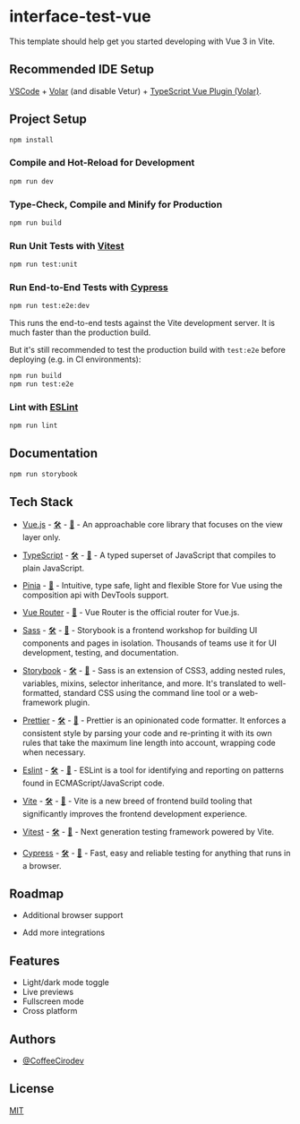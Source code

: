 
<Meta title="Intro" />

<div className="sb-container">
  <div className='sb-section-title'>
    
# interface-test-vue

This template should help get you started developing with Vue 3 in Vite.

## Recommended IDE Setup

[VSCode](https://code.visualstudio.com/) + [Volar](https://marketplace.visualstudio.com/items?itemName=Vue.volar) (and disable Vetur) + [TypeScript Vue Plugin (Volar)](https://marketplace.visualstudio.com/items?itemName=Vue.vscode-typescript-vue-plugin).

## Project Setup

```sh
npm install
```

### Compile and Hot-Reload for Development

```sh
npm run dev
```

### Type-Check, Compile and Minify for Production

```sh
npm run build
```

### Run Unit Tests with [Vitest](https://vitest.dev/)

```sh
npm run test:unit
```

### Run End-to-End Tests with [Cypress](https://www.cypress.io/)

```sh
npm run test:e2e:dev
```

This runs the end-to-end tests against the Vite development server.
It is much faster than the production build.

But it's still recommended to test the production build with `test:e2e` before deploying (e.g. in CI environments):

```sh
npm run build
npm run test:e2e
```

### Lint with [ESLint](https://eslint.org/)

```sh
npm run lint
```

## Documentation

```sh
npm run storybook
```

## Tech Stack

- [Vue.js](https://vuejs.org/) - [🛠️](https://stackshare.io/vue-js) - [🐙](https://github.com/vuejs/vue) - An approachable core library that focuses on the view layer only.
- [TypeScript](https://www.typescriptlang.org/) - [🛠️](https://stackshare.io/typescript) - [🐙](https://github.com/Microsoft/TypeScript) - A typed superset of JavaScript that compiles to plain JavaScript.
- [Pinia](https://pinia.vuejs.org/) - [🐙](https://github.com/vuejs/pinia) - Intuitive, type safe, light and flexible Store for Vue using the composition api with DevTools support.

- [Vue Router](https://router.vuejs.org/) - [🐙](https://github.com/vuejs/vue-router) - Vue Router is the official router for Vue.js.
- [Sass](https://sass-lang.com/) - [🛠️](https://stackshare.io/sass) - [🐙](https://github.com/sass/sass) - Storybook is a frontend workshop for building UI components and pages in isolation. Thousands of teams use it for UI development, testing, and documentation.
- [Storybook](https://storybook.js.org/) - [🛠️](https://stackshare.io/storybook) - [🐙](https://github.com/storybookjs/storybook) - Sass is an extension of CSS3, adding nested rules, variables, mixins, selector inheritance, and more. It's translated to well-formatted, standard CSS using the command line tool or a web-framework plugin.
- [Prettier](https://prettier.io/) - [🛠️](https://stackshare.io/prettier) - [🐙](https://github.com/prettier/prettier) - Prettier is an opinionated code formatter. It enforces a consistent style by parsing your code and re-printing it with its own rules that take the maximum line length into account, wrapping code when necessary.
- [Eslint](https://eslint.org/) - [🛠️](https://stackshare.io/eslint) - [🐙](https://github.com/eslint/eslint) - ESLint is a tool for identifying and reporting on patterns found in ECMAScript/JavaScript code.

- [Vite](https://vitejs.dev/) - [🛠️](https://stackshare.io/vite) - [🐙](https://github.com/vitejs/vite) - Vite is a new breed of frontend build tooling that significantly improves the frontend development experience.

- [Vitest](https://vitest.dev/) - [🛠️](https://stackshare.io/vitest) - [🐙](https://github.com/vitest-dev/vitest) - Next generation testing framework powered by Vite.

- [Cypress](https://www.cypress.io/) - [🛠️](https://stackshare.io/cypress) - [🐙](https://github.com/cypress-io/cypress) - Fast, easy and reliable testing for anything that runs in a browser.

## Roadmap

- Additional browser support

- Add more integrations

## Features

- Light/dark mode toggle
- Live previews
- Fullscreen mode
- Cross platform

## Authors

- [@CoffeeCirodev](https://github.com/fenrirdev234)

## License

[MIT](https://choosealicense.com/licenses/mit/)

  </div>
</div>

<style>
  {`
  .sb-container {
    margin-bottom: 48px;
  }

  .sb-section {
    width: 100%;
    display: flex;
    flex-direction: row;
    gap: 20px;
  }

  img {
    object-fit: cover;
  }

  .sb-section-title {
    margin-bottom: 32px;
  }

  .sb-section a:not(h1 a, h2 a, h3 a) {
    font-size: 14px;
  }

  .sb-section-item, .sb-grid-item {
    flex: 1;
    display: flex;
    flex-direction: column;
  }

  .sb-section-item-heading {
    padding-top: 20px !important;
    padding-bottom: 5px !important;
    margin: 0 !important;
  }
  .sb-section-item-paragraph {
    margin: 0;
    padding-bottom: 10px;
  }

  .sb-chevron {
    margin-left: 5px;
  }

  .sb-features-grid {
    display: grid;
    grid-template-columns: repeat(2, 1fr);
    grid-gap: 32px 20px;
  }

  .sb-socials {
    display: grid;
    grid-template-columns: repeat(4, 1fr);
  }

  .sb-socials p {
    margin-bottom: 10px;
  }

  .sb-explore-image {
    max-height: 32px;
    align-self: flex-start;
  }

  .sb-addon {
    width: 100%;
    display: flex;
    align-items: center;
    position: relative;
    background-color: #EEF3F8;
    border-radius: 5px;
    border: 1px solid rgba(0, 0, 0, 0.05);
    background: #EEF3F8;
    height: 180px;
    margin-bottom: 48px;
    overflow: hidden;
  }

  .sb-addon-text {
    padding-left: 48px;
    max-width: 240px;
  }

  .sb-addon-text h4 {
    padding-top: 0px;
  }

  .sb-addon-img {
    position: absolute;
    left: 345px;
    top: 0;
    height: 100%;
    width: 200%;
    overflow: hidden;
  }

  .sb-addon-img img {
    width: 650px;
    transform: rotate(-15deg);
    margin-left: 40px;
    margin-top: -72px;
    box-shadow: 0 0 1px rgba(255, 255, 255, 0);
    backface-visibility: hidden;
  }

  @media screen and (max-width: 800px) {
    .sb-addon-img {
      left: 300px;
    }
  }

  @media screen and (max-width: 600px) {
    .sb-section {
      flex-direction: column;
    }

    .sb-features-grid {
      grid-template-columns: repeat(1, 1fr);
    }

    .sb-socials {
      grid-template-columns: repeat(2, 1fr);
    }

    .sb-addon {
      height: 280px;
      align-items: flex-start;
      padding-top: 32px;
      overflow: hidden;
    }

    .sb-addon-text {
      padding-left: 24px;
    }

    .sb-addon-img {
      right: 0;
      left: 0;
      top: 130px;
      bottom: 0;
      overflow: hidden;
      height: auto;
      width: 124%;
    }

    .sb-addon-img img {
      width: 1200px;
      transform: rotate(-12deg);
      margin-left: 0;
      margin-top: 48px;
      margin-bottom: -40px;
      margin-left: -24px;
    }
  }
  `}
</style>
